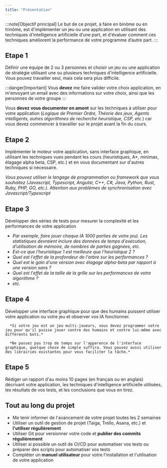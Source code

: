 ```yaml
---
title: "Présentation"
---
```



<Slide title="Projet">

:::note[Objectif principal]
Le but de ce projet, à faire en binôme ou en trinôme, est d'implémenter un jeu ou une application en utilisant des techniques d'intelligence artificielle d’une part, et d'évaluer comment ces techniques améliorent la performance de votre programme d’autre part.
:::

</Slide>
<Slide>

## Etape 1

Définir une équipe de 2 ou 3 personnes et choisir un jeu ou une application de stratégie utilisant une ou plusieurs techniques d'intelligence artificielle. Vous pouvez travailler seul, mais cela sera plus difficile.

:::danger[Important]
Vous **devez** me faire valider votre choix application, en m'envoyant un email avec des informations sur votre choix, ainsi que les personnes de votre groupe
:::

Vous **devez vous documenter en amont** sur les techniques à utiliser pour votre application (_Logique de Premier Ordre, Théorie des jeux, Agents intelligents, autres algorithmes de recherche heuristique, CSP, etc._) car vous devez commencer à travailler sur le projet avant la fin du cours.

</Slide>
<Slide>

## Etape 2

Implémenter le moteur votre application, sans interface graphique, en utilisant les techniques vues pendant les cours (heuristiques, A\*, minimax, élagage alpha beta, CSP, etc.) et en vous documentant sur d'autres techniques si nécessaire.

   *Vous pouvez utiliser le langage de programmation ou framework que vous souhaitez (Javascript, Typescript, Angular, C++, C#, Java, Python, Rust, Ruby, PHP, GO, etc.).*
   *Attention aux problèmes de synchronisation avec Javascript/Typescript*

</Slide>
<Slide>

## Etape 3

Développer des séries de tests pour mesurer la complexité et les performances de votre application

   * *Par exemple, faire jouer chaque IA 1000 parties de votre jeu). Les statistiques devraient inclure des données de temps d'exécution, d’utilisation de mémoire, de nombres de parties gagnées, etc.*
   * *Est-ce que l'heuristique 1 est meilleure que l'heuristique 2 ?*
   * *Quel est l'effet de la profondeur de l'arbre sur les performances ?*
   * *Quel est le gain d'une version avec élagage alpha-beta par rapport à une version sans ?* 
   * *Quel est l'effet de la taille de la grille sur les performances de votre algorithme ?*
   * *etc.*

</Slide>
<Slide>

## Etape 4

Développer une interface graphique pour que des humains puissent utiliser votre application ou votre jeu et observer vos IA fonctionner.

      *Si votre jeu est un jeu multi-joueurs, vous devez programmer votre jeu pour qu'il puisse jouer contre des humains et contre lui-même avec différents bots.*

      *Ne passez pas trop de temps sur l'apparence de l'interface graphique, quelque chose de simple suffira. Vous pouvez aussi utiliser des librairies existantes pour vous faciliter la tâche.*

</Slide>
<Slide>

## Etape 5

Rédiger un rapport d'au moins 10 pages (en français ou en anglais) décrivant votre application, les techniques d'intelligence artificielle utilisées, les résultats de vos tests, et les conclusions que vous en tirez.

</Slide>
<Slide>

## Tout au long du projet

* Me tenir informer de l'avancement de votre projet toutes les 2 semaines
* Utiliser un outil de gestion de projet (Taiga, Trello, Asana, etc.) et **l'utiliser régulièrement**
* Utiliser Git pour versionner votre code et **publier des commits régulièrement**
* Utiliser si possible un outil de CI/CD pour automatiser vos tests ou préparer des scripts pour automatiser vos tests
* Compléter un **manuel utilisateur** pour votre l'installation et l'utilisation de votre application

</Slide>